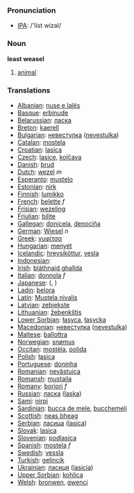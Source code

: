 === Pronunciation ===
*[[w:IPA|IPA]]: /'list wizəl/

=== Noun ===

'''least weasel'''

# [[animal]]

=== Translations ===

*[[Albanian]]: [[nuse e lalës]]
*[[Basque]]: [[erbinude]]
*[[Belarussian]]: [[ласка]]
*[[Breton]]: [[kaerell]]
*[[Bulgarian]]: [[невестулка]] ([[nevestulka]])
*[[Catalan]]: [[mostela]]
*[[Croatian]]: [[lasica]]
*[[Czech]]: [[lasice]], [[kolčava]]
*[[Danish]]: [[brud]]
*[[Dutch]]: [[wezel]] ''m''
*[[Esperanto]]: [[mustelo]]
*[[Estonian]]: [[nirk]]
*[[Finnish]]: [[lumikko]]
*[[French]]: [[belette]] ''f''
*[[Frisian]]: [[wezeling]]
*[[Friulian]]: [[bilite]]
*[[Gallegan]]: [[donicela]], [[denociña]]
*[[German]]: [[Wiesel]] ''n''
*[[Greek]]: [[νυφίτσα]] '' ''
*[[Hungarian]]: [[menyét]]
*[[Icelandic]]: [[hreysiköttur]], [[vesla]]
*[[Indonesian]]: [[]]
*[[Irish]]: [[bláthnaid ghallda]]
*[[Italian]]: [[donnola]] ''f''
*[[Japanese]]: [[]] ([[]], )
*[[Ladin]]: [[belora]]
*[[Latin]]: [[Mustela nivalis]] '' ''
*[[Latvian]]: [[zebiekste]]
*[[Lithuanian]]: [[žebenkštis]]
*[[Lower Sorbian]]: [[łasyca]], [[łasycka]]
*[[Macedonian]]: [[невестулка]] ([[nevestulka]])
*[[Maltese]]: [[ballottra]]
*[[Norwegian]]: [[snømus]]
*[[Occitan]]: [[mostèla]], [[polida]]
*[[Polish]]: [[łasica]] '' ''
*[[Portuguese]]: [[doninha]]
*[[Romanian]]: [[nevăstuica]]
*[[Romansh]]: [[mustaila]]
*[[Romany]]: [[boriori]] ''f''
*[[Russian]]: [[ласка]] ([[laska]]) '' ''
*[[Sami]]: [[nirpi]]
*[[Sardinian]]: [[bucca de mele]], [[bucchemeli]]
*[[Scottish]]: [[neas bheag]]
*[[Serbian]]: [[ласица]] ([[lasica]])
*[[Slovak]]: [[lasica]]
*[[Slovenian]]: [[podlasica]]
*[[Spanish]]: [[mostela]] ''f''
*[[Swedish]]: [[vessla]]
*[[Turkish]]: [[gelincik]]
*[[Ukrainian]]: [[ласиця]] ([[lasicja]])
*[[Upper Sorbian]]: [[kohlica]]
*[[Welsh]]: [[bronwen]], [[gwenci]]